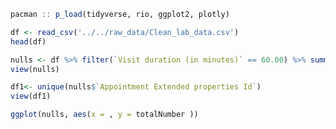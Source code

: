 ```r

pacman :: p_load(tidyverse, rio, ggplot2, plotly)

df <- read_csv('../../raw_data/Clean_lab_data.csv')
head(df)

nulls <- df %>% filter(`Visit duration (in minutes)` == 60.00) %>% summarize(totalNumber = n()) 
view(nulls)

df1<- unique(nulls$`Appointment Extended properties Id`)
view(df1)

ggplot(nulls, aes(x = , y = totalNumber ))
```